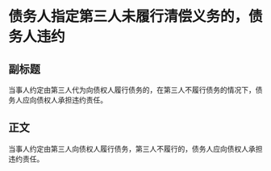 # 债务人指定第三人未履行清偿义务的，债务人违约
## 副标题
当事人约定由第三人代为向债权人履行债务的，在第三人不履行债务的情况下，债务人应向债权人承担违约责任。
## 正文
当事人约定由第三人向债权人履行债务，第三人不履行的，债务人应向债权人承担违约责任。
